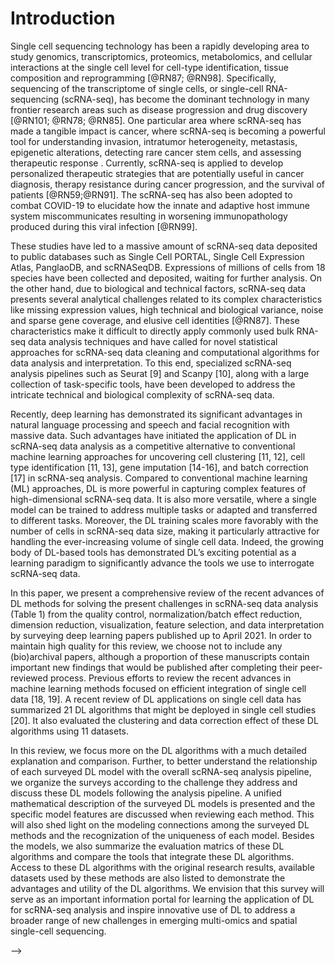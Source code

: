 

# Introduction {#ch-1}

Single cell sequencing technology has been a rapidly developing area to study genomics, transcriptomics, proteomics, metabolomics, and cellular interactions at the single cell level for cell-type identification, tissue composition and reprogramming [@RN87; @RN98]. Specifically, sequencing of the transcriptome of single cells, or single-cell RNA-sequencing (scRNA-seq), has become the dominant technology in many frontier research areas such as disease progression and drug discovery [@RN101; @RN78; @RN85]. One particular area where scRNA-seq has made a tangible impact is cancer, where scRNA-seq is becoming a powerful tool for understanding invasion, intratumor heterogeneity, metastasis, epigenetic alterations, detecting rare cancer stem cells, and assessing therapeutic response . Currently, scRNA-seq is applied to develop personalized therapeutic strategies that are potentially useful in cancer diagnosis, therapy resistance during cancer progression, and the survival of patients [@RN59;@RN91]. The scRNA-seq has also been adopted to combat COVID-19 to elucidate how the innate and adaptive host immune system miscommunicates resulting in worsening immunopathology produced during this viral infection [@RN99]. 

These studies have led to a massive amount of scRNA-seq data deposited to public databases such as Single Cell PORTAL, Single Cell Expression Atlas, PanglaoDB, and scRNASeqDB. Expressions of millions of cells from 18 species have been collected and deposited, waiting for further analysis. On the other hand, due to biological and technical factors, scRNA-seq data presents several analytical challenges related to its complex characteristics like missing expression values, high technical and biological variance, noise and sparse gene coverage, and elusive cell identities [@RN87]. These characteristics make it difficult to directly apply commonly used bulk RNA-seq data analysis techniques and have called for novel statistical approaches for scRNA-seq data cleaning and computational algorithms for data analysis and interpretation. To this end, specialized scRNA-seq analysis pipelines such as Seurat [9] and Scanpy [10], along with a large collection of task-specific tools, have been developed to address the intricate technical and biological complexity of scRNA-seq data. 

Recently, deep learning has demonstrated its significant advantages in natural language processing and speech and facial recognition with massive data. Such advantages have initiated the application of DL in scRNA-seq data analysis as a competitive alternative to conventional machine learning approaches for uncovering cell clustering [11, 12], cell type identification [11, 13], gene imputation [14-16],  and batch correction [17] in scRNA-seq analysis. Compared to conventional machine learning (ML) approaches, DL is more powerful in capturing complex features of high-dimensional scRNA-seq data. It is also more versatile, where a single model can be trained to address multiple tasks or adapted and transferred to different tasks. Moreover, the DL training scales more favorably with the number of cells in scRNA-seq data size, making it particularly attractive for handling the ever-increasing volume of single cell data.  Indeed, the growing body of DL-based tools has demonstrated DL’s exciting potential as a learning paradigm to significantly advance the tools we use to interrogate scRNA-seq data.  

In this paper, we present a comprehensive review of the recent advances of DL methods for solving the present challenges in scRNA-seq data analysis (Table 1) from the quality control, normalization/batch effect reduction, dimension reduction, visualization, feature selection, and data interpretation by surveying deep learning papers published up to April 2021. In order to maintain high quality for this review, we choose not to include any (bio)archival papers, although a proportion of these manuscripts contain important new findings that would be published after completing their peer-reviewed process. Previous efforts to review the recent advances in machine learning methods focused on efficient integration of single cell data [18, 19]. A recent review of DL applications on single cell data has summarized 21 DL algorithms that might be deployed in single cell studies [20]. It also evaluated the clustering and data correction effect of these DL algorithms using 11 datasets. 

In this review, we focus more on the DL algorithms with a much detailed explanation and comparison. Further, to better understand the relationship of each surveyed DL model with the overall scRNA-seq analysis pipeline, we organize the surveys according to the challenge they address and discuss these DL models following the analysis pipeline. A unified mathematical description of the surveyed DL models is presented and the specific model features are discussed when reviewing each method. This will also shed light on the modeling connections among the surveyed DL methods and the recognization of the uniqueness of each model. Besides the models, we also summarize the evaluation matrics of these DL algorithms and compare the tools that integrate these DL algorithms. Access to these DL algorithms with the original research results, available datasets used by these methods are also listed to demonstrate the advantages and utility of the DL algorithms. We envision that this survey will serve as an important information portal for learning the application of DL for scRNA-seq analysis and inspire innovative use of DL to address a broader range of new challenges in emerging multi-omics and spatial single-cell sequencing. 




<!-- Sample cross-reference to chapter \@ref(abstract)  -->
<!-- <!-- ?? chapter label cross-ref??? --> -->

<!-- This is sample figure and labeling: This is Fig.\@ref(fig:Figure1) -->

<!-- ```{r Figure1, fig.cap = "Conventional single cell data analysis steps. Depending on the input data and analysis objectives, major analysis steps are illustrated in the middle track, along with optional analysis modules below each analysis module. Deep learning algorithms, either specific task"} -->
<!-- knitr::include_graphics("Figures/Figure1.png")# -->
<!-- ``` -->

<!-- Reference Test, Reference 1 [@boscke2011ferroelectricity] -->

<!-- You can write citations, too. For example, we are using the **bookdown** package [@R-bookdown] in this sample book, which was built on top of R Markdown and **knitr** [@xie2015]. -->


<!-- Small caps can be produced by the HTML tag span, e.g., <span style="font-variant:small-caps;">Small Caps</span> -->




<!-- Links are created using [text](link) e.g., [RStudio](https://www.rstudio.com) -->


<!-- the syntax for images is similar: just add an exclamation mark, e.g., ![alt text or image title](path/to/image) -->


<!-- Footnotes are put inside the square brackets after a caret ^[], e.g., ^[This is a footnote.]. -->


<!-- Section headers can be written after a number of pound signs, e.g., -->

<!-- # First-level header -->

<!-- ## Second-level header -->

<!-- ### Third-level header -->


<!-- If you do not want a certain heading to be numbered, you can add {-} after the heading, e.g., -->
<!-- # Preface {-} -->




<!-- Unordered list items start with *, -, or +, and you can nest one list within another list by indenting the sub-list by four spaces, e.g., -->

<!-- - one item -->
<!-- - one item -->
<!-- - one item -->
<!--     - one item -->
<!--     - one item -->

<!-- Ordered list items start with numbers (the rule for nested lists is the same as above), e.g., -->

<!-- 1. the first item -->
<!-- 2. the second item -->
<!-- 3. the third item -->



<!-- Blockquotes are written after >, e.g., -->


<!-- > "I thoroughly disapprove of duels. If a man should challenge me, -->
<!--   I would take him kindly and forgivingly by the hand and lead him -->
<!--   to a quiet place and kill him." -->
<!-- > -->
<!-- > --- Mark Twain -->




<!-- Plain code blocks can be written after three or more backticks, and you can also indent the blocks by four spaces, e.g., -->


<!-- ``` -->
<!-- This text is displayed verbatim / preformatted -->
<!-- ``` -->

<!-- Or indent by four spaces: -->

<!--     This text is displayed verbatim / preformatted -->


